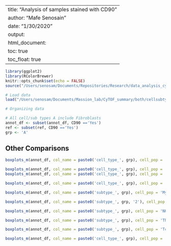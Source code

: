 
---
title: "Analysis of samples stained with CD90"
author: "Mafe Senosain"
date: "1/30/2020"
output:
    html_document:
        toc: true
        toc_float: true
---

```r
library(ggplot2)
library(RColorBrewer)
knitr::opts_chunk$set(echo = FALSE)
source("/Users/senosam/Documents/Repositories/Research/data_analysis_cytof/clustering_f.R")
```

```r
# Load data
load("/Users/senosam/Documents/Massion_lab/CyTOF_summary/both/cellsubtypes.RData")
```

```r
# Organizing data

# All cell/sub types A include Fibroblasts
annot_df <- subset(annot_df, CD90 =='Yes')
ref <- subset(ref, CD90 =='Yes')
grp <- 'A'
```



## Other Comparisons

```r
boxplots_m(annot_df, col_name = paste0('cell_type_', grp), cell_pop = 'Endothelial')
```

```r
boxplots_m(annot_df, col_name = paste0('cell_type_', grp), cell_pop = 'Mesenchymal')
boxplots_m(annot_df, col_name = paste0('cell_type_', grp), cell_pop = 'Fibroblasts')
```

```r
boxplots_m(annot_df, col_name = paste0('cell_type_', grp), cell_pop = 'Immune')
```

```r
boxplots_m(annot_df, col_name = paste0('subtype_', grp), cell_pop = 'Myeloid')
```

```r
boxplots_m(annot_df, col_name = paste0('subtype_', grp, '2'), cell_pop = 'T_cells')
```

```r
boxplots_m(annot_df, col_name = paste0('subtype_', grp), cell_pop = 'NK_cells')
```

```r
boxplots_m(annot_df, col_name = paste0('subtype_', grp), cell_pop = 'Th_cells')
```

```r
boxplots_m(annot_df, col_name = paste0('subtype_', grp), cell_pop = 'Tc_cells')
```

```r
boxplots_m(annot_df, col_name = paste0('cell_type_', grp), cell_pop = 'Epithelial')
```
